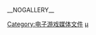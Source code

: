 {{wikipedia category}}

{{DEFAULTSORT:Might And Magic}}
[[Category:电子游戏媒体文件|Category:电子游戏媒体文件]]
[[Category:魔法门系列|μ]]

__NOGALLERY__